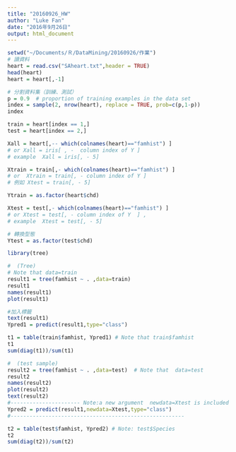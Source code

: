 ```yaml
---
title: "20160926_HW"
author: "Luke Fan"
date: "2016年9月26日"
output: html_document
---
```


```r
setwd("~/Documents/Ｒ/DataMining/20160926/作業")
# 讀資料
heart = read.csv("SAheart.txt",header = TRUE)
head(heart)
heart = heart[,-1]

# 分割資料集（訓練、測試）
p = 0.9  # proportion of training examples in the data set
index = sample(2, nrow(heart), replace = TRUE, prob=c(p,1-p))
index

train = heart[index == 1,]
test = heart[index == 2,]

Xall = heart[,-- which(colnames(heart)=="famhist") ]
# or Xall = iris[ , -  column index of Y ]
# example  Xall = iris[, - 5]

Xtrain = train[,- which(colnames(heart)=="famhist") ]
# or  Xtrain = train[, - column index of Y ]
# 例如 Xtest = train[, - 5]

Ytrain = as.factor(heart$chd)

Xtest = test[,- which(colnames(heart)=="famhist") ]
# or Xtest = test[, - column index of Y  ] , 
# example  Xtest = test[, - 5]

# 轉換型態
Ytest = as.factor(test$chd)

library(tree)

#  (Tree)
# Note that data=train
result1 = tree(famhist ~ . ,data=train)  
result1
names(result1)
plot(result1)

#加入標籤
text(result1)
Ypred1 = predict(result1,type="class")

t1 = table(train$famhist, Ypred1) # Note that train$famhist
t1
sum(diag(t1))/sum(t1)

#  (test sample)
result2 = tree(famhist ~ . ,data=test)  # Note that  data=test
result2
names(result2)
plot(result2)
text(result2)
#---------------------- Note:a new argument  newdata=Xtest is included
Ypred2 = predict(result1,newdata=Xtest,type="class")
#-------------------------------------------------------

t2 = table(test$famhist, Ypred2) # Note: test$Species
t2
sum(diag(t2))/sum(t2)
```

